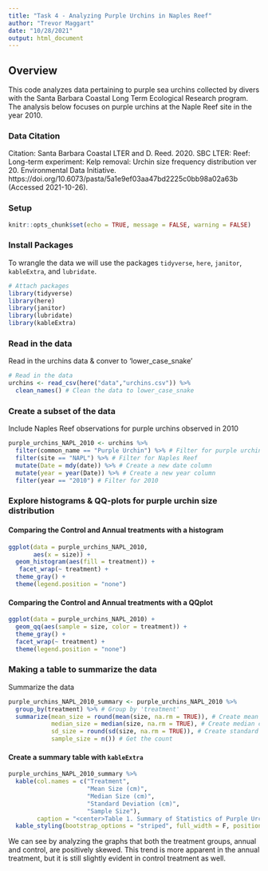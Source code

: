 ```yaml
---
title: "Task 4 - Analyzing Purple Urchins in Naples Reef"
author: "Trevor Maggart"
date: "10/28/2021"
output: html_document
---
```

## Overview

This code analyzes data pertaining to purple sea urchins collected by divers with the Santa Barbara Coastal Long Term Ecological Research program. The analysis below focuses on purple urchins at the Naple Reef site in the year 2010. 

### Data Citation

Citation: Santa Barbara Coastal LTER and D. Reed. 2020. SBC LTER: Reef: Long-term experiment: Kelp removal: Urchin size frequency distribution ver 20. Environmental Data Initiative. https://doi.org/10.6073/pasta/5a1e9ef03aa47bd2225c0bb98a02a63b (Accessed 2021-10-26).

### Setup

```r
knitr::opts_chunk$set(echo = TRUE, message = FALSE, warning = FALSE)
```

### Install Packages

To wrangle the data we will use the packages `tidyverse`, `here`, `janitor`, `kableExtra`, and `lubridate`.

```r
# Attach packages
library(tidyverse)
library(here)
library(janitor)
library(lubridate)
library(kableExtra)
```

### Read in the data

Read in the urchins data & conver to 'lower_case_snake'

```r
# Read in the data
urchins <- read_csv(here("data","urchins.csv")) %>%
  clean_names() # Clean the data to lower_case_snake
```

### Create a subset of the data

Include Naples Reef observations for purple urchins observed in 2010

```r
purple_urchins_NAPL_2010 <- urchins %>%
  filter(common_name == "Purple Urchin") %>% # Filter for purple urchin
  filter(site == "NAPL") %>% # Filter for Naples Reef
  mutate(Date = mdy(date)) %>% # Create a new date column
  mutate(year = year(Date)) %>% # Create a new year column
  filter(year == "2010") # Filter for 2010
```

### Explore histograms & QQ-plots for purple urchin size distribution

#### Comparing the Control and Annual treatments with a histogram

```r
ggplot(data = purple_urchins_NAPL_2010,
       aes(x = size)) +
  geom_histogram(aes(fill = treatment)) +
   facet_wrap(~ treatment) +
  theme_gray() +
  theme(legend.position = "none")
```

#### Comparing the Control and Annual treatments with a QQplot

```r
ggplot(data = purple_urchins_NAPL_2010) +
  geom_qq(aes(sample = size, color = treatment)) +
  theme_gray() +
  facet_wrap(~ treatment) +
  theme(legend.position = "none")
```

### Making a table to summarize the data

Summarize the data

```r
purple_urchins_NAPL_2010_summary <- purple_urchins_NAPL_2010 %>%
  group_by(treatment) %>% # Group by 'treatment'
  summarize(mean_size = round(mean(size, na.rm = TRUE)), # Create mean column
            median_size = median(size, na.rm = TRUE), # Create median column
            sd_size = round(sd(size, na.rm = TRUE)), # Create standard deviation column
            sample_size = n()) # Get the count
```

#### Create a summary table with `kableExtra`

```r
purple_urchins_NAPL_2010_summary %>% 
  kable(col.names = c("Treatment",
                      "Mean Size (cm)",
                      "Median Size (cm)",
                      "Standard Deviation (cm)",
                      "Sample Size"),
        caption = "<center>Table 1. Summary of Statistics of Purple Urchins in the Naple Reef<center>") %>%
  kable_styling(bootstrap_options = "striped", full_width = F, position = "center")
```

We can see by analyzing the graphs that both the treatment groups, annual and control, are positively skewed. This trend is more apparent in the annual treatment, but it is still slightly evident in control treatment as well. 